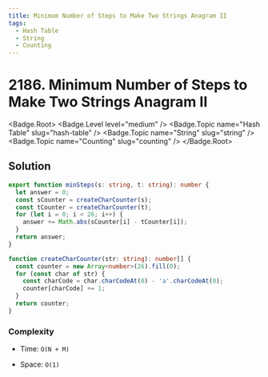 ```yaml
---
title: Minimum Number of Steps to Make Two Strings Anagram II
tags:
  - Hash Table
  - String
  - Counting
---
```


# 2186. Minimum Number of Steps to Make Two Strings Anagram II

<Badge.Root>
  <Badge.Level level="medium" />
  <Badge.Topic name="Hash Table" slug="hash-table" />
  <Badge.Topic name="String" slug="string" />
  <Badge.Topic name="Counting" slug="counting" />
</Badge.Root>

## Solution

```typescript filename="solution.ts" copy
export function minSteps(s: string, t: string): number {
  let answer = 0;
  const sCounter = createCharCounter(s);
  const tCounter = createCharCounter(t);
  for (let i = 0; i < 26; i++) {
    answer += Math.abs(sCounter[i] - tCounter[i]);
  }
  return answer;
}

function createCharCounter(str: string): number[] {
  const counter = new Array<number>(26).fill(0);
  for (const char of str) {
    const charCode = char.charCodeAt(0) - 'a'.charCodeAt(0);
    counter[charCode] += 1;
  }
  return counter;
}
```

### Complexity

- Time: `O(N + M)`
- Space: `O(1)`

  <ProblemLink
    codingSite="leetcode"
    href="https://leetcode.com/problems/minimum-number-of-steps-to-make-two-strings-anagram-ii"
    title="Minimum Number of Steps to Make Two Strings Anagram II"
  />

